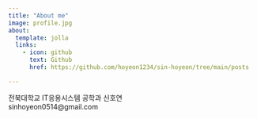 ```yaml
---
title: "About me"
image: profile.jpg
about:
  template: jolla
  links:
    - icon: github
      text: Github
      href: https://github.com/hoyeon1234/sin-hoyeon/tree/main/posts

---
```

전북대학교 IT응용시스템 공학과 신호연<br>
sinhoyeon0514@gmail.com